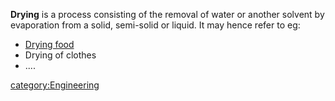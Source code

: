 '''Drying''' is a process consisting of the removal of water or another solvent by evaporation from a solid, semi-solid or liquid. It may hence refer to eg:
* [[Drying of foods (Practical Action Brief)|Drying food]]
* Drying of clothes
* ....

[[category:Engineering]]